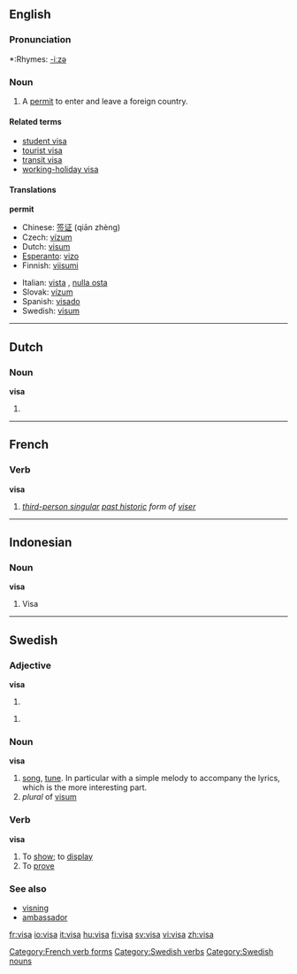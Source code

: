 {{see|Visa}}

==English==

===Pronunciation===
*:Rhymes: [[Rhymes:English:-iːzə|-iːzə]]

===Noun===
{{en-noun}}

# A [[permit]] to enter and leave a foreign country.

====Related terms====
*[[student visa]]
*[[tourist visa]]
*[[transit visa]]
*[[working-holiday visa]]

====Translations====
'''permit'''
{{top}}
*Chinese: [[签证]] (qiān zhèng)
*Czech: [[vízum#Czech|vízum]] {{n}}
*Dutch: [[visum]] {{n}}
*[[Esperanto]]: [[vizo]]
*Finnish: [[viisumi]]
{{mid}}
*Italian: [[vista]] {{f}}, [[nulla osta]]
*Slovak: [[vízum#Slovak|vízum]] {{n}}
*Spanish: [[visado]]
*Swedish: [[visum#Swedish|visum]] {{n}}
{{bottom}}

----

==Dutch==

===Noun===
'''visa'''

# {{plural of|[[visum]]}}

----

==French==

===Verb===
'''visa'''

# ''[[third-person singular]] [[past historic]] form of [[viser#French|viser]]''

[[Category:French verb forms]]

----

==Indonesian==

===Noun===
'''visa'''

# Visa

----

==Swedish==

===Adjective===
'''visa'''

# {{sv-adj-form-abs-def|vis}}

# {{sv-adj-form-abs-pl|vis}}

===Noun===
{{sv-noun|gender=Common|visa|visan|visor|visorna|visas|visans|visors|visornas}}
'''visa'''

# [[song]], [[tune]]. In particular with a simple melody to accompany the lyrics, which is the more interesting part.
# ''plural'' of [[visum#Swedish|visum]]

===Verb===
{{sv-verb|visa|visar|visade|visat|visa|visande|visad}}
'''visa'''

# To [[show]]; to [[display]]
# To [[prove]]

===See also===
*[[visning]]
*[[ambassador]]

[[Category:Swedish verbs]]
[[Category:Swedish nouns]]

[[fr:visa]]
[[io:visa]]
[[it:visa]]
[[hu:visa]]
[[fi:visa]]
[[sv:visa]]
[[vi:visa]]
[[zh:visa]]